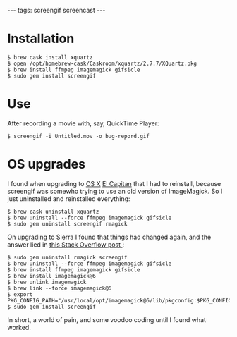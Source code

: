---
tags: screengif screencast
---
= Installation =

<pre lang="shell">$ brew cask install xquartz
$ open /opt/homebrew-cask/Caskroom/xquartz/2.7.7/XQuartz.pkg
$ brew install ffmpeg imagemagick gifsicle
$ sudo gem install screengif</pre>

= Use =

After recording a movie with, say, QuickTime Player:

<pre lang="shell">$ screengif -i Untitled.mov -o bug-repord.gif</pre>

= OS upgrades =

I found when upgrading to [[OS X]] [[El Capitan]] that I had to reinstall, because screengif was somewho trying to use an old version of ImageMagick. So I just uninstalled and reinstalled everything:

<pre lang="shell">$ brew cask uninstall xquartz
$ brew uninstall --force ffmpeg imagemagick gifsicle
$ sudo gem uninstall screengif rmagick</pre>

On upgrading to Sierra I found that things had changed again, and the answer lied in [[ http://stackoverflow.com/questions/39494672/rmagick-installation-cant-find-magickwand-h | this Stack Overflow post ]]:

<pre lang="shell">$ sudo gem uninstall rmagick screengif
$ brew uninstall --force ffmpeg imagemagick gifsicle
$ brew install ffmpeg imagemagick gifsicle
$ brew install imagemagick@6
$ brew unlink imagemagick
$ brew link --force imagemagick@6
$ export PKG_CONFIG_PATH="/usr/local/opt/imagemagick@6/lib/pkgconfig:$PKG_CONFIG_PATH"
$ sudo gem install screengif</pre>

In short, a world of pain, and some voodoo coding until I found what worked.
